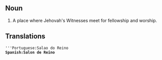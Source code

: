==Noun==
#A place where Jehovah's Witnesses meet for fellowship and worship.
==Translations==
 '''Portuguese:Salao do Reino
 '''Spanish:Salon de Reino'''